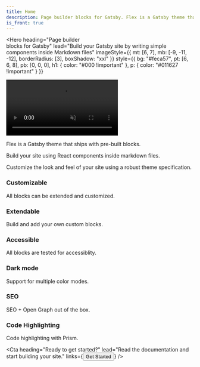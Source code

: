 ```yaml
---
title: Home
description: Page builder blocks for Gatsby. Flex is a Gatsby theme that ships with pre-built blocks that you can use to build your website using MDX.
is_front: true
---
```

<Hero
  heading="Page builder <br />blocks for Gatsby"
  lead="Build your Gatsby site by writing simple components inside Markdown files"
  imageStyle={{
    mt: [6, 7],
    mb: [-9, -11, -12],
    borderRadius: [3],
    boxShadow: "xxl"
  }}
  style={{
    bg: "#feca57",
    pt: [6, 6, 8],
    pb: [0, 0, 0],
    h1: {
      color: "#000 !important"
    },
    p: {
      color: "#011627 !important"
    }
  }}
>
  <Div style={{
    mt: [6, 7],
    mb: [-9, -11, -12],
    borderRadius: [3],
    boxShadow: "xxl",
    overflow: "hidden",
    width: ["100%", "80%"],
    border: "5px solid black",
    bg: "#000",
  }}>
  <video controls autoplay muted loop playsinline style={{
    display: "block",
    width: "100%",
  }}>
    <source src="demo.mp4" type="video/mp4" />
  </video>
  </Div>
</Hero>

<Section
  heading="How does it work?"
  lead="Flex leverages the power of <strong>Gatsby</strong>, <strong>MDX</strong> <br />and <strong>Theme UI</strong> to build blazing fast websites."
  style={{
    pt: [10, 12, 13],
    pb: [6, 8, 8],
  }}
>
<Grid columns={[1, 1, 3]} gap={[4, 4, 6, 6, 10]}>
    <Card 
      heading="Gatsby"
      imageUrl="logo-gatsby.png"
      imageAlt="Gatsby"
      type="icon"
    >
      <p>Flex is a Gatsby theme that ships with pre-built blocks.</p>
    </Card>
    <Card 
      heading="MDX"
      imageUrl="logo-mdx.png"
      imageAlt="MDX"
      type="icon"
    >
      <p>Build your site using React components inside markdown files.</p>
    </Card>
    <Card 
      heading="Theme UI"
      imageUrl="logo-theme-ui.png"
      imageAlt="Theme UI"
      type="icon"
    >
      <p>Customize the look and feel of your site using a robust theme specification.</p>
    </Card>
</Grid>
</Section>

<Section
  style={{
    py: [6, 6, 8],
    bg: "muted",
    h3: {
      m: 0,
    }
  }}>
<Grid columns={[1, 1, 3]} gap={[6, 7]}>

  <Div>

### Customizable
All blocks can be extended and customized.

  </Div>

  <Div>

### Extendable
Build and add your own custom blocks.

  </Div>

  <Div>

### Accessible
All blocks are tested for accessiblity.

  </Div>

  <Div>

### Dark mode
Support for multiple color modes.

  </Div>

  <Div>

### SEO
SEO + Open Graph out of the box.

  </Div>

  <Div>

### Code Highlighting
Code highlighting with Prism.

  </Div>
</Grid>
</Section>

<Cta 
  heading="Ready to get started?"
  lead="Read the documentation and start building your site."
  links={<Button url="/docs">Get Started</Button>}
/>
